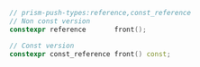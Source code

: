 ```cpp
// prism-push-types:reference,const_reference
// Non const version
constexpr reference       front();

// Const version
constexpr const_reference front() const;
```